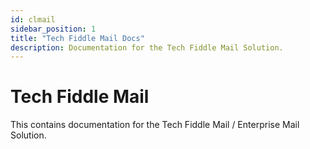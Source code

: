 ```yaml
---
id: clmail
sidebar_position: 1
title: "Tech Fiddle Mail Docs"
description: Documentation for the Tech Fiddle Mail Solution.
---
```


# Tech Fiddle Mail

This contains documentation for the Tech Fiddle Mail / Enterprise Mail Solution.

<DocCardList/>
